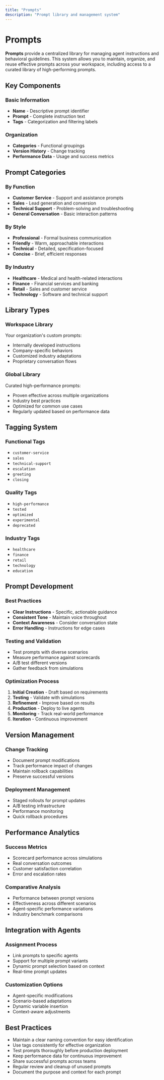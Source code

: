 ```yaml
---
title: "Prompts"
description: "Prompt library and management system"
---
```


# Prompts

**Prompts** provide a centralized library for managing agent instructions and behavioral guidelines. This system allows you to maintain, organize, and reuse effective prompts across your workspace, including access to a curated library of high-performing prompts.

## Key Components

### Basic Information
- **Name** - Descriptive prompt identifier
- **Prompt** - Complete instruction text
- **Tags** - Categorization and filtering labels

### Organization
- **Categories** - Functional groupings
- **Version History** - Change tracking
- **Performance Data** - Usage and success metrics

## Prompt Categories

### By Function
- **Customer Service** - Support and assistance prompts
- **Sales** - Lead generation and conversion
- **Technical Support** - Problem-solving and troubleshooting
- **General Conversation** - Basic interaction patterns

### By Style
- **Professional** - Formal business communication
- **Friendly** - Warm, approachable interactions
- **Technical** - Detailed, specification-focused
- **Concise** - Brief, efficient responses

### By Industry
- **Healthcare** - Medical and health-related interactions
- **Finance** - Financial services and banking
- **Retail** - Sales and customer service
- **Technology** - Software and technical support

## Library Types

### Workspace Library
Your organization's custom prompts:
- Internally developed instructions
- Company-specific behaviors
- Customized industry adaptations
- Proprietary conversation flows

### Global Library
Curated high-performance prompts:
- Proven effective across multiple organizations
- Industry best practices
- Optimized for common use cases
- Regularly updated based on performance data

## Tagging System

### Functional Tags
- `customer-service`
- `sales`
- `technical-support`
- `escalation`
- `greeting`
- `closing`

### Quality Tags
- `high-performance`
- `tested`
- `optimized`
- `experimental`
- `deprecated`

### Industry Tags
- `healthcare`
- `finance`
- `retail`
- `technology`
- `education`

## Prompt Development

### Best Practices
- **Clear Instructions** - Specific, actionable guidance
- **Consistent Tone** - Maintain voice throughout
- **Context Awareness** - Consider conversation state
- **Error Handling** - Instructions for edge cases

### Testing and Validation
- Test prompts with diverse scenarios
- Measure performance against scorecards
- A/B test different versions
- Gather feedback from simulations

### Optimization Process
1. **Initial Creation** - Draft based on requirements
2. **Testing** - Validate with simulations
3. **Refinement** - Improve based on results
4. **Production** - Deploy to live agents
5. **Monitoring** - Track real-world performance
6. **Iteration** - Continuous improvement

## Version Management

### Change Tracking
- Document prompt modifications
- Track performance impact of changes
- Maintain rollback capabilities
- Preserve successful versions

### Deployment Management
- Staged rollouts for prompt updates
- A/B testing infrastructure
- Performance monitoring
- Quick rollback procedures

## Performance Analytics

### Success Metrics
- Scorecard performance across simulations
- Real conversation outcomes
- Customer satisfaction correlation
- Error and escalation rates

### Comparative Analysis
- Performance between prompt versions
- Effectiveness across different scenarios
- Agent-specific performance variations
- Industry benchmark comparisons

## Integration with Agents

### Assignment Process
- Link prompts to specific agents
- Support for multiple prompt variants
- Dynamic prompt selection based on context
- Real-time prompt updates

### Customization Options
- Agent-specific modifications
- Scenario-based adaptations
- Dynamic variable insertion
- Context-aware adjustments

## Best Practices

- Maintain a clear naming convention for easy identification
- Use tags consistently for effective organization
- Test prompts thoroughly before production deployment
- Keep performance data for continuous improvement
- Share successful prompts across teams
- Regular review and cleanup of unused prompts
- Document the purpose and context for each prompt